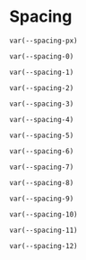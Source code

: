 <Meta title="Tokens/Spacing" />

# Spacing

`var(--spacing-px)`

<div
  style={{
    height: 'var(--spacing-px)',
    backgroundColor: 'var(--color-cool-grey-200)'
  }}
/>

`var(--spacing-0)`

<div
  style={{
    height: 'var(--spacing-0)',
    backgroundColor: 'var(--color-cool-grey-200)'
  }}
/>

`var(--spacing-1)`

<div
  style={{
    height: 'var(--spacing-1)',
    backgroundColor: 'var(--color-cool-grey-200)'
  }}
/>

`var(--spacing-2)`

<div
  style={{
    height: 'var(--spacing-2)',
    backgroundColor: 'var(--color-cool-grey-200)'
  }}
/>

`var(--spacing-3)`

<div
  style={{
    height: 'var(--spacing-3)',
    backgroundColor: 'var(--color-cool-grey-200)'
  }}
/>

`var(--spacing-4)`

<div
  style={{
    height: 'var(--spacing-4)',
    backgroundColor: 'var(--color-cool-grey-200)'
  }}
/>

`var(--spacing-5)`

<div
  style={{
    height: 'var(--spacing-5)',
    backgroundColor: 'var(--color-cool-grey-200)'
  }}
/>

`var(--spacing-6)`

<div
  style={{
    height: 'var(--spacing-6)',
    backgroundColor: 'var(--color-cool-grey-200)'
  }}
/>

`var(--spacing-7)`

<div
  style={{
    height: 'var(--spacing-7)',
    backgroundColor: 'var(--color-cool-grey-200)'
  }}
/>

`var(--spacing-8)`

<div
  style={{
    height: 'var(--spacing-8)',
    backgroundColor: 'var(--color-cool-grey-200)'
  }}
/>

`var(--spacing-9)`

<div
  style={{
    height: 'var(--spacing-9)',
    backgroundColor: 'var(--color-cool-grey-200)'
  }}
/>

`var(--spacing-10)`

<div
  style={{
    height: 'var(--spacing-10)',
    backgroundColor: 'var(--color-cool-grey-200)'
  }}
/>

`var(--spacing-11)`

<div
  style={{
    height: 'var(--spacing-11)',
    backgroundColor: 'var(--color-cool-grey-200)'
  }}
/>

`var(--spacing-12)`

<div
  style={{
    height: 'var(--spacing-12)',
    backgroundColor: 'var(--color-cool-grey-200)'
  }}
/>
